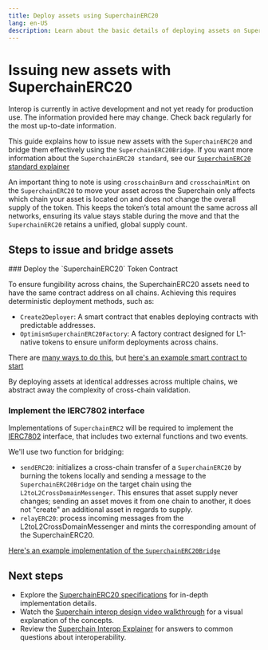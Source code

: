 ```yaml
---
title: Deploy assets using SuperchainERC20
lang: en-US
description: Learn about the basic details of deploying assets on SuperchainERC20
---
```



# Issuing new assets with SuperchainERC20

<Callout>
  Interop is currently in active development and not yet ready for production use. The information provided here may change. Check back regularly for the most up-to-date information.
</Callout>

This guide explains how to issue new assets with the `SuperchainERC20` and bridge them effectively using the `SuperchainERC20Bridge`. If you want more information about the `SuperchainERC20 standard`, see our [`SuperchainERC20` standard explainer](/stack/interop/superchain-erc20)

An important thing to note is using `crosschainBurn` and `crosschainMint` on the `SuperchainERC20` to move your asset across the Superchain only affects which chain your asset is located on and does not change the overall supply of the token. This keeps the token’s total amount the same across all networks, ensuring its value stays stable during the move and that the `SuperchainERC20` retains a unified, global supply count.


## Steps to issue and bridge assets

<Steps>
### Deploy the `SuperchainERC20` Token Contract

To ensure fungibility across chains, the SuperchainERC20 assets need to have the same contract address on all chains. Achieving this requires deterministic deployment methods, such as:

* `Create2Deployer`: A smart contract that enables deploying contracts with predictable addresses.
* `OptimismSuperchainERC20Factory`: A factory contract designed for L1-native tokens to ensure uniform deployments across chains.

There are [many ways to do this](https://github.com/Arachnid/deterministic-deployment-proxy), but [here's an example smart contract to start](https://github.com/ethereum-optimism/superchainerc20-starter/blob/main/packages/contracts/src/L2NativeSuperchainERC20.sol)

By deploying assets at identical addresses across multiple chains, we abstract away the complexity of cross-chain validation.

### Implement the IERC7802 interface

Implementations of `SuperchainERC2` will be required to implement the [IERC7802](https://specs.optimism.io/interop/token-bridging.html#ierc7802) interface, that includes two external functions and two events.

We'll use two function for bridging:

* `sendERC20`: initializes a cross-chain transfer of a `SuperchainERC20` by burning the tokens locally and sending a message to the `SuperchainERC20Bridge` on the target chain using the `L2toL2CrossDomainMessenger`. This ensures that asset supply never changes; sending an asset moves it from one chain to another, it does not "create" an additional asset in regards to supply.
* `relayERC20`: process incoming messages from the L2toL2CrossDomainMessenger and mints the corresponding amount of the SuperchainERC20.

[Here's an example implementation of the `SuperchainERC20Bridge`](https://specs.optimism.io/interop/token-bridging.html#implementation)

</Steps>

## Next steps
*   Explore the [SuperchainERC20 specifications](https://specs.optimism.io/interop/token-bridging.html) for in-depth implementation details.
*   Watch the [Superchain interop design video walkthrough](https://www.youtube.com/watch?v=FKc5RgjtGes) for a visual explanation of the concepts.
*   Review the [Superchain Interop Explainer](explainer) for answers to common questions about interoperability.
